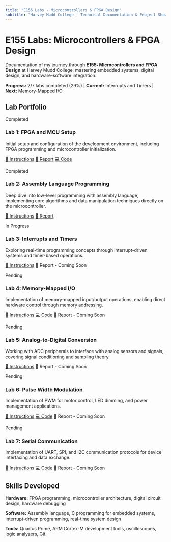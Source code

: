 ```yaml
---
title: "E155 Labs - Microcontrollers & FPGA Design"
subtitle: "Harvey Mudd College | Technical Documentation & Project Showcase"
---
```


# E155 Labs: Microcontrollers & FPGA Design

Documentation of my journey through **E155: Microcontrollers and FPGA Design** at Harvey Mudd College, mastering embedded systems, digital design, and hardware-software integration.

**Progress:** 2/7 labs completed (29%) | **Current:** Interrupts and Timers | **Next:** Memory-Mapped I/O

## Lab Portfolio

::: {.lab-cards-grid}

::: {.lab-card .completed}
::: {.lab-status .completed}
Completed
:::

### Lab 1: FPGA and MCU Setup

Initial setup and configuration of the development environment, including FPGA programming and microcontroller initialization.

::: {.lab-links}
[📖 Instructions](https://hmc-e155.github.io/lab/lab1/){.lab-link target="_blank"}
[📄 Report](LabPdfs/MicroP's Lab1 (2).pdf){.lab-link target="_blank"}
[💻 Code](https://github.com/HMC-E155/hmc-e155/tree/main/lab){.lab-link target="_blank"}
:::
:::

::: {.lab-card .completed}
::: {.lab-status .completed}
Completed
:::

### Lab 2: Assembly Language Programming

Deep dive into low-level programming with assembly language, implementing core algorithms and data manipulation techniques directly on the microcontroller.

::: {.lab-links}
[📖 Instructions](https://hmc-e155.github.io/lab/lab2/){.lab-link target="_blank"}
[📄 Report](LabPdfs/MicroP's Lab2.pdf){.lab-link target="_blank"}
:::
:::

::: {.lab-card .in-progress}
::: {.lab-status .in-progress}
In Progress
:::

### Lab 3: Interrupts and Timers

Exploring real-time programming concepts through interrupt-driven systems and timer-based operations.

::: {.lab-links}
[📖 Instructions](https://hmc-e155.github.io/lab/lab3/){.lab-link target="_blank"}
[📄 Report - Coming Soon]{.lab-link style="background: var(--neutral-medium); color: var(--primary-steel);"}
:::
:::

::: {.lab-card}
::: {.lab-status .pending}
Pending
:::

### Lab 4: Memory-Mapped I/O

Implementation of memory-mapped input/output operations, enabling direct hardware control through memory addressing.

::: {.lab-links}
[📖 Instructions](https://hmc-e155.github.io/lab/lab4/){.lab-link target="_blank"}
[💻 Code](https://github.com/HMC-E155/hmc-e155/tree/main/lab){.lab-link target="_blank"}
[📄 Report - Coming Soon]{.lab-link style="background: var(--neutral-medium); color: var(--primary-steel);"}
:::
:::

::: {.lab-card}
::: {.lab-status .pending}
Pending
:::

### Lab 5: Analog-to-Digital Conversion

Working with ADC peripherals to interface with analog sensors and signals, covering signal conditioning and sampling theory.

::: {.lab-links}
[📖 Instructions](https://hmc-e155.github.io/lab/lab5/){.lab-link target="_blank"}
[📄 Report - Coming Soon]{.lab-link style="background: var(--neutral-medium); color: var(--primary-steel);"}
:::
:::

::: {.lab-card}
::: {.lab-status .pending}
Pending
:::

### Lab 6: Pulse Width Modulation

Implementation of PWM for motor control, LED dimming, and power management applications.

::: {.lab-links}
[📖 Instructions](https://hmc-e155.github.io/lab/lab6/){.lab-link target="_blank"}
[💻 Code](https://github.com/HMC-E155/hmc-e155/tree/main/lab){.lab-link target="_blank"}
[📄 Report - Coming Soon]{.lab-link style="background: var(--neutral-medium); color: var(--primary-steel);"}
:::
:::

::: {.lab-card}
::: {.lab-status .pending}
Pending
:::

### Lab 7: Serial Communication

Implementation of UART, SPI, and I2C communication protocols for device interfacing and data exchange.

::: {.lab-links}
[📖 Instructions](https://hmc-e155.github.io/lab/lab7/){.lab-link target="_blank"}
[💻 Code](https://github.com/HMC-E155/hmc-e155/tree/main/lab){.lab-link target="_blank"}
[📄 Report - Coming Soon]{.lab-link style="background: var(--neutral-medium); color: var(--primary-steel);"}
:::
:::

:::

## Skills Developed

**Hardware:** FPGA programming, microcontroller architecture, digital circuit design, hardware debugging

**Software:** Assembly language, C programming for embedded systems, interrupt-driven programming, real-time system design

**Tools:** Quartus Prime, ARM Cortex-M development tools, oscilloscopes, logic analyzers, Git

